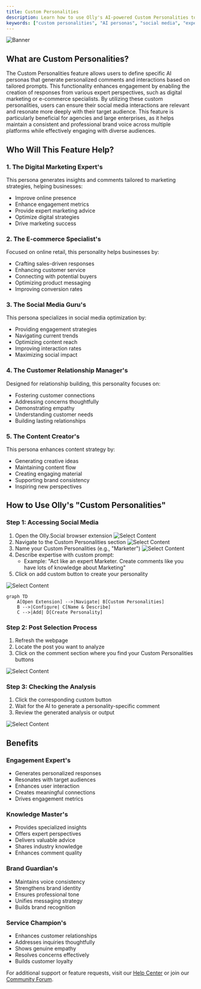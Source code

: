 ```yaml
---
title: Custom Personalities
description: Learn how to use Olly's AI-powered Custom Personalities to create expert-driven interactions and personalized engagement across social media platforms.
keywords: ["custom personalities", "AI personas", "social media", "expert engagement", "personalization"]
---
```


![Banner](/images/banner.png "Olly Custom Personalities")

## What are Custom Personalities?

The Custom Personalities feature allows users to define specific AI personas that generate personalized comments and interactions based on tailored prompts. This functionality enhances engagement by enabling the creation of responses from various expert perspectives, such as digital marketing or e-commerce specialists. By utilizing these custom personalities, users can ensure their social media interactions are relevant and resonate more deeply with their target audience. This feature is particularly beneficial for agencies and large enterprises, as it helps maintain a consistent and professional brand voice across multiple platforms while effectively engaging with diverse audiences.

<CardGrid>
  <Card
    subtitle="Get Started"
    title="Quick Setup"
    description="Learn how to set up and start using Custom Personalities in minutes."
    href="/docs/features/custom-personalities/setup"
  />
  <Card
    subtitle="Tutorial"
    title="Usage Guide"
    description="Step-by-step instructions for creating expert AI personas."
    href="/docs/features/custom-personalities/guide"
  />
  <Card
    subtitle="Support"
    title="Help Center"
    description="Get assistance and troubleshooting tips for Custom Personalities."
    href="/docs/introduction"
  />
</CardGrid>

## Who Will This Feature Help?

### 1. The Digital Marketing Expert's
This persona generates insights and comments tailored to marketing strategies, helping businesses:
- Improve online presence
- Enhance engagement metrics
- Provide expert marketing advice
- Optimize digital strategies
- Drive marketing success

### 2. The E-commerce Specialist's
Focused on online retail, this personality helps businesses by:
- Crafting sales-driven responses
- Enhancing customer service
- Connecting with potential buyers
- Optimizing product messaging
- Improving conversion rates

### 3. The Social Media Guru's
This persona specializes in social media optimization by:
- Providing engagement strategies
- Navigating current trends
- Optimizing content reach
- Improving interaction rates
- Maximizing social impact

### 4. The Customer Relationship Manager's
Designed for relationship building, this personality focuses on:
- Fostering customer connections
- Addressing concerns thoughtfully
- Demonstrating empathy
- Understanding customer needs
- Building lasting relationships

### 5. The Content Creator's
This persona enhances content strategy by:
- Generating creative ideas
- Maintaining content flow
- Creating engaging material
- Supporting brand consistency
- Inspiring new perspectives

## How to Use Olly's "Custom Personalities"

### Step 1: Accessing Social Media
1. Open the Olly.Social browser extension
![Select Content](/images/features/custom-personalities/ollypop1.png)
2. Navigate to the Custom Personalities section
![Select Content](/images/features/custom-personalities/ollypop2.png)
3. Name your Custom Personalities (e.g., "Marketer")
![Select Content](/images/features/custom-personalities/ollypop3.png)
4. Describe expertise with custom prompt:
   - Example: "Act like an expert Marketer. Create comments like you have lots of knowledge about Marketing"
5. Click on add custom button to create your personality





![Select Content](/images/features/custom-personalities/ollypop3.png)

```mermaid
graph TD
    A[Open Extension] -->|Navigate| B[Custom Personalities]
    B -->|Configure| C[Name & Describe]
    C -->|Add| D[Create Personality]
```

### Step 2: Post Selection Process
1. Refresh the webpage
2. Locate the post you want to analyze
3. Click on the comment section where you find your Custom Personalities buttons

![Select Content](/images/features/custom-personalities/post-selection.png)

### Step 3: Checking the Analysis
1. Click the corresponding custom button
2. Wait for the AI to generate a personality-specific comment
3. Review the generated analysis or output

![Select Content](/images/features/custom-personalities/comment-generate.png)
## Benefits

### Engagement Expert's
- Generates personalized responses
- Resonates with target audiences
- Enhances user interaction
- Creates meaningful connections
- Drives engagement metrics

### Knowledge Master's
- Provides specialized insights
- Offers expert perspectives
- Delivers valuable advice
- Shares industry knowledge
- Enhances comment quality

### Brand Guardian's
- Maintains voice consistency
- Strengthens brand identity
- Ensures professional tone
- Unifies messaging strategy
- Builds brand recognition

### Service Champion's
- Enhances customer relationships
- Addresses inquiries thoughtfully
- Shows genuine empathy
- Resolves concerns effectively
- Builds customer loyalty

For additional support or feature requests, visit our [Help Center](/docs) or join our [Community Forum](/community).
